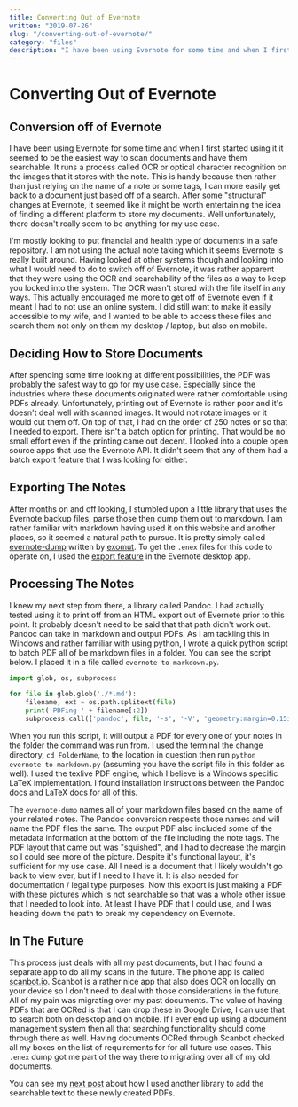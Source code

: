```yaml
---
title: Converting Out of Evernote
written: "2019-07-26"
slug: "/converting-out-of-evernote/"
category: "files"
description: "I have been using Evernote for some time and when I first started using it it seemed to be the easiest way to scan documents and have them searchable. It runs a process called OCR or optical character recognition on the images that it stores with the note. With changes at Evernote, it seemed like it might be worth entertaining the idea of finding a different platform to store my documents."
---
```


# Converting Out of Evernote

## Conversion off of Evernote

I have been using Evernote for some time and when I first started using it it seemed to be the easiest way to scan documents and have them searchable. It runs a process called OCR or optical character recognition on the images that it stores with the note. This is handy because then rather than just relying on the name of a note or some tags, I can more easily get back to a document just based off of a search. After some "structural" changes at Evernote, it seemed like it might be worth entertaining the idea of finding a different platform to store my documents. Well unfortunately, there doesn't really seem to be anything for my use case. 

I'm mostly looking to put financial and health type of documents in a safe repository. I am not using the actual note taking  which it seems Evernote is really built around. Having looked at other systems though and looking into what I would need to do to switch off of Evernote, it was rather apparent that they were using the OCR and searchability of the files as a way to keep you locked into the system. The OCR wasn't stored with the file itself in any ways. This actually encouraged me more to get off of Evernote even if it meant I had to not use an online system. I did still want to make it easily accessible to my wife, and I wanted to be able to access these files and search them not only on them my desktop / laptop, but also on mobile.

## Deciding How to Store Documents

After spending some time looking at different possibilities, the PDF was probably the safest way to go for my use case. Especially since the industries where these documents originated were rather comfortable using PDFs already. Unfortunately, printing out of Evernote is rather poor and it's doesn't deal well with scanned images. It would not rotate images or it would cut them off. On top of that, I had on the order of 250 notes or so that I needed to export. There isn't a batch option for printing. That would be no small effort even if the printing came out decent. I looked into a couple open source apps that use the Evernote API. It didn't seem that any of them had a batch export feature that I was looking for either.

## Exporting The Notes

After months on and off looking, I stumbled upon a little library that uses the Evernote backup files, parse those then dump them out to markdown. I am rather familiar with markdown having used it on this website and another places, so it seemed a natural path to pursue. It is pretty simply called [evernote-dump](https://github.com/exomut/evernote-dump) written by [exomut](https://github.com/exomut). To get the `.enex` files for this code to operate on, I used the [export feature](https://help.evernote.com/hc/en-us/articles/208313528-How-to-back-up-and-restore-your-data-in-Evernote-for-Windows) in the Evernote desktop app.

## Processing The Notes

I knew my next step from there, a library called Pandoc. I had actually tested using it to print off from an HTML export out of Evernote prior to this point. It probably doesn't need to be said that that path didn't work out. Pandoc can take in markdown and output PDFs. As I am tackling this in Windows and rather familiar with using python, I wrote a quick python script to batch PDF all of be markdown files in a folder. You can see the script below. I placed it in a file called `evernote-to-markdown.py`.

```python
import glob, os, subprocess

for file in glob.glob('./*.md'):
    filename, ext = os.path.splitext(file)
    print('PDFing ' + filename[:2])
    subprocess.call(['pandoc', file, '-s', '-V', 'geometry:margin=0.15in', '-o', '.'.join([filename, 'pdf']), '-f', 'commonmark', '--pdf-engine=C:/texlive/2019/bin/win32/pdflatex.exe'])
```

When you run this script, it will output a PDF for every one of your notes in the folder the command was run from. I used the terminal the change directory, `cd FolderName`, to the location in question then run `python evernote-to-markdown.py` (assuming you have the script file in this folder as well). I used the texlive PDF engine, which I believe is a Windows specific LaTeX implementation. I found installation instructions between the Pandoc docs and LaTeX docs for all of this.

The `evernote-dump` names all of your markdown files based on the name of your related notes. The Pandoc conversion respects those names and will name the PDF files the same. The output PDF also included some of the metadata information at the bottom of the file including the note tags. The PDF layout that came out was "squished", and I had to decrease the margin so I could see more of the picture. Despite it's functional layout, it's sufficient for my use case. All I need is a document that I likely wouldn't go back to view ever, but if I need to I have it. It is also needed for documentation / legal type purposes. Now this export is just making a PDF with these pictures which is not searchable so that was a whole other issue that I needed to look into. At least I have PDF that I could use, and I was heading down the path to break my dependency on Evernote.

## In The Future

This process just deals with all my past documents, but I had found a separate app to do all my scans in the future. The phone app is called [scanbot.io](https://scanbot.io/). Scanbot is a rather nice app that also does OCR on locally on your device so I don't need to deal with those considerations in the future. All of my pain was migrating over my past documents. The value of having PDFs that are OCRed is that I can drop these in Google Drive, I can use that to search both on desktop and on mobile. If I ever end up using a document management system then all that searching functionality should come through there as well. Having documents OCRed through Scanbot checked all my boxes on the list of requirements for for all future use cases. This `.enex` dump got me part of the way there to migrating over all of my old documents.

You can see my [next post](/ocr-on-pdfs/) about how I used another library to add the searchable text to these newly created PDFs.
